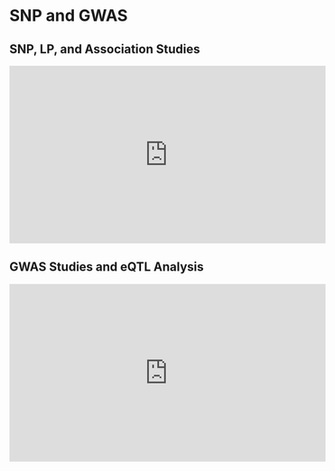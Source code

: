 # SNP and GWAS {#gwas1}

## SNP, LP, and Association Studies

<iframe width="560" height="315" src="https://www.youtube.com/embed/MRxqy1c9Ac8" frameborder="0" allow="accelerometer; autoplay; clipboard-write; encrypted-media; gyroscope; picture-in-picture" allowfullscreen></iframe>

## GWAS Studies and eQTL Analysis

<iframe width="560" height="315" src="https://www.youtube.com/embed/ARdlw7irNOw" frameborder="0" allow="accelerometer; autoplay; clipboard-write; encrypted-media; gyroscope; picture-in-picture" allowfullscreen></iframe>
